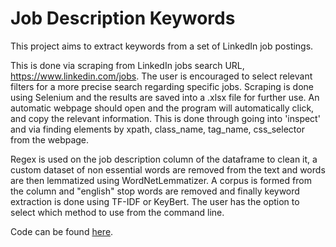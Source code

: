 <Cover
  src="https://cdn.prod.website-files.com/627c8700df0be67c4b1d533c/653a949cb3e5f9b3e7272a9b_mihYHreKxNReX3nMG97Ygb-n7dMF4BeliIjLpta6TIH_CkYm0REJVLpb1lYYPDs4wkv4n-fIVjp9ZU0VtT1AzSEMnb5tKS2L0i88OGP17OXJfZXgQ8wntIHomVapvKlvFhP1UM3qO0ta4sRpoR6FjpM.png"
  alt="Keywords from job descriptions"
  caption="tealhq.com"
/>

# Job Description Keywords

This project aims to extract keywords from a set of LinkedIn job postings.

This is done via scraping from LinkedIn jobs search URL, https://www.linkedin.com/jobs. 
The user is encouraged to select relevant filters for a more precise search regarding 
specific jobs. Scraping is done using Selenium and the results are saved into a 
.xlsx file for further use. An automatic webpage should open and the program will 
automatically click, and copy the relevant information. This is done through going 
into 'inspect' and via finding elements by xpath, class_name, tag_name, css_selector 
from the webpage.

Regex is used on the job description column of the dataframe to clean it, a custom 
dataset of non essential words are removed from the text and words are then lemmatized 
using WordNetLemmatizer. A corpus is formed from the column and "english" stop words 
are removed and finally keyword extraction is done using TF-IDF or KeyBert. The user 
has the option to select which method to use from the command line.

Code can be found [here](https://github.com/jovi-s/linkedin-job-keywords).
